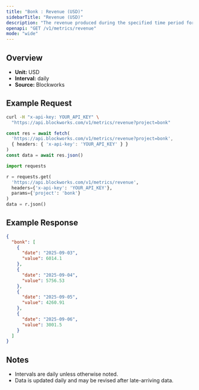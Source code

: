 ```yaml
---
title: "Bonk : Revenue (USD)"
sidebarTitle: "Revenue (USD)"
description: "The revenue produced during the specified time period for given project."
openapi: "GET /v1/metrics/revenue"
mode: "wide"
---
```


## Overview

- **Unit:** USD
- **Interval:** daily
- **Source:** Blockworks

## Example Request

<CodeGroup>

```bash cURL
curl -H "x-api-key: YOUR_API_KEY" \
  "https://api.blockworks.com/v1/metrics/revenue?project=bonk"
```

```typescript TypeScript
const res = await fetch(
  'https://api.blockworks.com/v1/metrics/revenue?project=bonk',
  { headers: { 'x-api-key': 'YOUR_API_KEY' } }
)
const data = await res.json()
```

```python Python
import requests

r = requests.get(
  'https://api.blockworks.com/v1/metrics/revenue',
  headers={'x-api-key': 'YOUR_API_KEY'},
  params={'project': 'bonk'}
)
data = r.json()
```

</CodeGroup>

## Example Response

```json
{
  "bonk": [
    {
      "date": "2025-09-03",
      "value": 6014.1
    },
    {
      "date": "2025-09-04",
      "value": 5756.53
    },
    {
      "date": "2025-09-05",
      "value": 4260.91
    },
    {
      "date": "2025-09-06",
      "value": 3001.5
    }
  ]
}
```

## Notes
- Intervals are daily unless otherwise noted.
- Data is updated daily and may be revised after late-arriving data.
